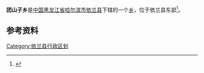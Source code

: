 {{中国乡级行政区
| 行政区全称 = 团山子乡
| 上级行政区 = [[黑龙江省|黑龙江省]][[哈尔滨市|哈尔滨市]][[依兰县|依兰县]]
| 行政区类别 = [[乡|乡]]
| LowerDivisions = 17个行政村
| 行政区划代码 = 230123200
| 总面积 = 368平方公里
| 户籍人口 = 29989人
| 常住人口 = 
| 行政区划 = 
| 官方网站 =
| 邮政编码 =150000
| 毗邻行政区 =
}}

'''团山子乡'''是[[中国|中国]][[黑龙江省|黑龙江省]][[哈尔滨市|哈尔滨市]][[依兰县|依兰县]]下辖的一个[[乡|乡]]，位于依兰县东部<ref>{{Cite web |url=http://www.chinaquhua.cn/heilongjiang/ |title=团山子乡 |accessdate=2021-01-18 |archive-date=2011-08-22 |archive-url=https://web.archive.org/web/20110822123644/http://www.chinaquhua.cn/heilongjiang/ |dead-url=yes }}</ref>。

==参考资料==
{{reflist}}

{{依兰县行政区划}}

[[Category:依兰县行政区划|Category:依兰县行政区划]]